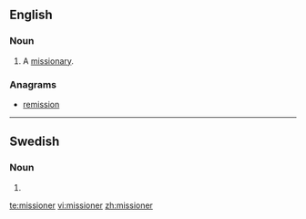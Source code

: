 ==English==

===Noun===
{{en-noun}}

# A [[missionary]].

===Anagrams===
* [[remission#English|remission]]

----

==Swedish==

===Noun===
{{infl|sv|noun form}}

# {{sv-noun-form-indef-pl|mission}}

[[te:missioner]]
[[vi:missioner]]
[[zh:missioner]]